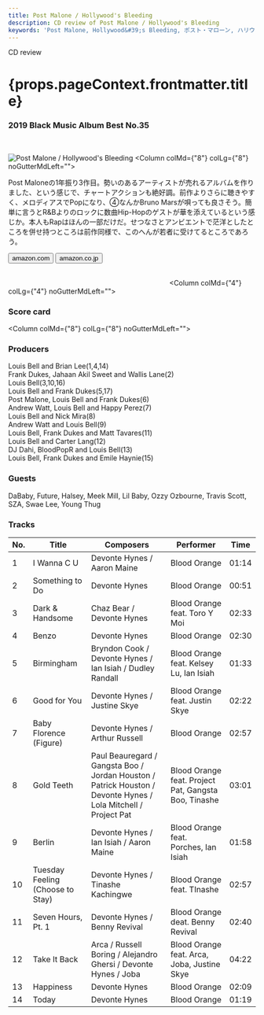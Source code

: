 ```yaml
---
title: Post Malone / Hollywood's Bleeding
description: CD review of Post Malone / Hollywood's Bleeding
keywords: 'Post Malone, Hollywood&#39;s Bleeding, ポスト・マローン, ハリウッズ・ブリーディング'
---
```




<p className="largeP">CD review</p>
<h1 className="h1--no--margin">{props.pageContext.frontmatter.title}</h1>
<h3><Link to="/best50/2019/">2019 Black Music Album Best No.35</Link></h3>

<br/>
<Row  className="image-card-group">
	<Column colMd={"4"} colLg={"4"} noGutterMdLeft="">
       <ImageCard>

![Post Malone / Hollywood's Bleeding](../../images/cd/postmalone2L.jpg) 
</ImageCard>
	</Column>
	<Column colMd={"8"} colLg={"8"} noGutterMdLeft="">
	  <p>
	    Post Maloneの1年振り3作目。勢いのあるアーティストが売れるアルバムを作りました、という感じで、チャートアクションも絶好調。前作よりさらに聴きやすく、メロディアスでPopになり、④なんかBruno Marsが唄っても良さそう。簡単に言うとR&Bよりのロックに数曲Hip-Hopのゲストが華を添えているという感じか。本人もRapはほんの一部だけだ。せつなさとアンビエントで茫洋としたところを併せ持つところは前作同様で、このへんが若者に受けてるところであろう。
	  </p>
    <div>
	    <Button href="https://amzn.to/3h52XMk" kind="primary" size="small" renderIcon={ArrowUpRight24}>
          amazon.com
        </Button>
        <Button href="https://amzn.to/3cJJEF4" kind="secondary" size="small" renderIcon={ArrowUpRight24}>
          amazon.co.jp
        </Button>
	  </div>
	  <a style="display:inline-block;overflow:hidden;background:url(https://linkmaker.itunes.apple.com/ja-jp/lockup.svg?releaseDate=2019-09-06&kind=album&bubble=apple_music&style=mono-black) no-repeat;width:180px;height:45px;" href="https://geo.music.apple.com/jp/album/hollywoods-bleeding/1477880265?mt=1&app=music&ls=1&at=11lcug"></a>
	  <a style="display:inline-block;overflow:hidden;background:url(https://linkmaker.itunes.apple.com/ja-jp/badge-lrg.svg?releaseDate=2019-09-06&kind=album&bubble=itunes_music) no-repeat;width:140px;height:45px;" href="https://geo.music.apple.com/jp/album/hollywoods-bleeding/1477880265?app=itunes&at=11lcug"></a>
	</Column>
</Row>
<Row >
  <Column colMd={"4"} colLg={"4"} noGutterMdLeft="">
    <div>
      <h3>Score card</h3>
	  <SliderJS1 value="4" />
      <SliderJS2 value="2" />
	  <SliderJS3 value="1" />
      <SliderJS4 value="8" />
    </div>
  </Column>
  <Column colMd={"8"} colLg={"8"} noGutterMdLeft="">
    <div>
      <h3>Producers</h3>
      <p>
        Louis Bell and Brian Lee(1,4,14)
        <br/>Frank Dukes, Jahaan Akil Sweet and Wallis Lane(2)
        <br/>Louis Bell(3,10,16)
        <br/>Louis Bell and Frank Dukes(5,17)
        <br/>Post Malone, Louis Bell and Frank Dukes(6)
        <br/>Andrew Watt, Louis Bell and Happy Perez(7)
        <br/>Louis Bell and Nick Mira(8)
        <br/>Andrew Watt and Louis Bell(9)
        <br/>Louis Bell, Frank Dukes and Matt Tavares(11)
        <br/>Louis Bell and Carter Lang(12)
        <br/>DJ Dahi, BloodPopR and Louis Bell(13)
        <br/>Louis Bell, Frank Dukes and Emile Haynie(15)
      </p>
      <h3>Guests</h3>
      <p>
        DaBaby, Future, Halsey, Meek Mill, Lil Baby, Ozzy Ozbourne, Travis Scott, SZA, Swae Lee, Young Thug
     </p>
    </div>
  </Column>
</Row>

<h3>Tracks</h3>

| No. |	 Title                           | Composers                                                                                                      |	 Performer                                           | Time	 |
| --- |	-------------------------------- | -------------------------------------------------------------------------------------------------------------- | ---------------------------------------------------- | ----- |
| 1	  |	I Wanna C U                      | Devonte Hynes / Aaron Maine                                                                                    |	Blood Orange                                         | 01:14 |
| 2	  |	Something to Do                  | Devonte Hynes                                                                                                  |	Blood Orange                                         | 00:51 |
| 3	  |	Dark & Handsome                  | Chaz Bear / Devonte Hynes                                                                                      |	Blood Orange feat. Toro Y Moi                        | 02:33 |
| 4	  |	Benzo                            | Devonte Hynes                                                                                                  |	Blood Orange                                         | 02:30 |
| 5	  |	Birmingham                       | Bryndon Cook / Devonte Hynes / Ian Isiah / Dudley Randall                                                      |	Blood Orange feat. Kelsey Lu, Ian Isiah              | 01:33 |
| 6	  |	Good for You                     | Devonte Hynes / Justine Skye                                                                                   |	Blood Orange feat. Justin Skye                       | 02:22 |
| 7	  |	Baby Florence (Figure)           | Devonte Hynes / Arthur Russell                                                                                 |	Blood Orange                                         | 02:57 |
| 8	  |	Gold Teeth                       | Paul Beauregard / Gangsta Boo / Jordan Houston / Patrick Houston / Devonte Hynes / Lola Mitchell / Project Pat |	Blood Orange feat. Project Pat, Gangsta Boo, Tinashe | 03:01 |
| 9	  |	Berlin                           | Devonte Hynes / Ian Isiah / Aaron Maine                                                                        |	Blood Orange feat. Porches, Ian Isiah                | 01:58 |
| 10  |	Tuesday Feeling (Choose to Stay) | Devonte Hynes / Tinashe Kachingwe                                                                              |	Blood Orange feat. TInashe                           | 02:57 |
| 11  |	Seven Hours, Pt. 1               | Devonte Hynes / Benny Revival                                                                                  |	Blood Orange deat. Benny Revival                     | 02:40 |
| 12  |	Take It Back                     | Arca / Russell Boring / Alejandro Ghersi / Devonte Hynes / Joba                                                |	Blood Orange feat. Arca, Joba, Justine Skye          | 04:22 |
| 13  |	Happiness                        | Devonte Hynes                                                                                                  |	Blood Orange                                         | 02:09 |
| 14  |	Today                            | Devonte Hynes                                                                                                  |	Blood Orange                                         | 01:19 |

